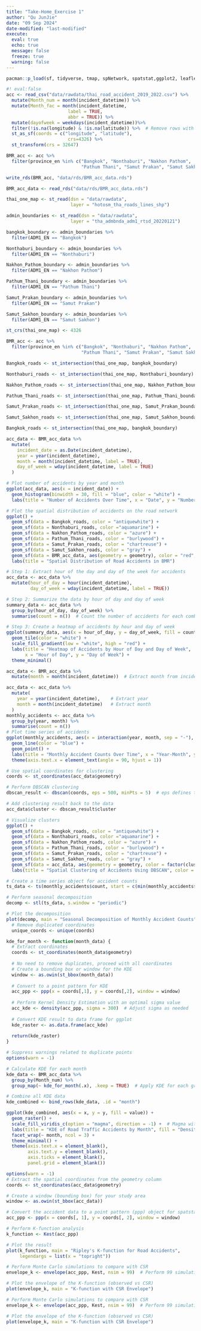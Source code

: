 ```yaml
---
title: "Take-Home_Exercise 1"
author: "Qu JunJie"
date: "09 Sep 2024"
date-modified: "last-modified"
execute: 
  eval: true
  echo: true
  message: false
  freeze: true
  warning: false
---
```


```r
pacman::p_load(sf, tidyverse, tmap, spNetwork, spatstat,ggplot2, leaflet, dplyr, lubridate, dbscan, igraph)
```

```r
#! eval:false
acc <- read_csv("data/rawdata/thai_road_accident_2019_2022.csv") %>%
  mutate(Month_num = month(incident_datetime)) %>%
  mutate(Month_fac = month(incident_datetime,
                       label = TRUE,
                       abbr = TRUE)) %>%
  mutate(dayofweek = weekdays(incident_datetime))%>%
  filter(!is.na(longitude) & !is.na(latitude)) %>%  # Remove rows with missing coordinates
  st_as_sf(coords = c("longitude", "latitude"),
                       crs=4326) %>%
  st_transform(crs = 32647)
```

```r
BMR_acc <- acc %>%
  filter(province_en %in% c("Bangkok", "Nonthaburi", "Nakhon Pathom", 
                            "Pathum Thani", "Samut Prakan", "Samut Sakhon"))
```

```r
write_rds(BMR_acc, "data/rds/BMR_acc_data.rds")
```

```r
BMR_acc_data <- read_rds("data/rds/BMR_acc_data.rds")
```

```r
thai_one_map <- st_read(dsn = "data/rawdata",
                        layer = "hotosm_tha_roads_lines_shp")
```

```r
admin_boundaries <- st_read(dsn = "data/rawdata",
                        layer = "tha_admbnda_adm1_rtsd_20220121")
```

```r
bangkok_boundary <- admin_boundaries %>%
  filter(ADM1_EN == "Bangkok")

Nonthaburi_boundary <- admin_boundaries %>%
  filter(ADM1_EN == "Nonthaburi")

Nakhon_Pathom_boundary <- admin_boundaries %>%
  filter(ADM1_EN == "Nakhon Pathom")

Pathum_Thani_boundary <- admin_boundaries %>%
  filter(ADM1_EN == "Pathum Thani")

Samut_Prakan_boundary <- admin_boundaries %>%
  filter(ADM1_EN == "Samut Prakan")

Samut_Sakhon_boundary <- admin_boundaries %>%
  filter(ADM1_EN == "Samut Sakhon")

```

```r
st_crs(thai_one_map) <- 4326
```

```r
BMR_acc <- acc %>%
  filter(province_en %in% c("Bangkok", "Nonthaburi", "Nakhon Pathom", 
                            "Pathum Thani", "Samut Prakan", "Samut Sakhon"))

Bangkok_roads <- st_intersection(thai_one_map, bangkok_boundary)

Nonthaburi_roads <- st_intersection(thai_one_map, Nonthaburi_boundary)

Nakhon_Pathom_roads <- st_intersection(thai_one_map, Nakhon_Pathom_boundary)

Pathum_Thani_roads <- st_intersection(thai_one_map, Pathum_Thani_boundary)

Samut_Prakan_roads <- st_intersection(thai_one_map, Samut_Prakan_boundary)

Samut_Sakhon_roads <- st_intersection(thai_one_map, Samut_Sakhon_boundary)
```

```r
Bangkok_roads <- st_intersection(thai_one_map, bangkok_boundary)
```

```r
acc_data <- BMR_acc_data %>%
  mutate(
    incident_date = as.Date(incident_datetime),
    year = year(incident_datetime),
    month = month(incident_datetime, label = TRUE),
    day_of_week = wday(incident_datetime, label = TRUE)
  )
```

```r
# Plot number of accidents by year and month
ggplot(acc_data, aes(x = incident_date)) +
  geom_histogram(binwidth = 30, fill = "blue", color = "white") +
  labs(title = "Number of Accidents Over Time", x = "Date", y = "Number of Accidents")

```

```r
# Plot the spatial distribution of accidents on the road network
ggplot() +
  geom_sf(data = Bangkok_roads, color = "antiquewhite") +
  geom_sf(data = Nonthaburi_roads, color ="aquamarine") +
  geom_sf(data = Nakhon_Pathom_roads, color = "azure") +
  geom_sf(data = Pathum_Thani_roads, color = "burlywood") +
  geom_sf(data = Samut_Prakan_roads, color = "chartreuse") +
  geom_sf(data = Samut_Sakhon_roads, color = "gray") +
  geom_sf(data = BMR_acc_data, aes(geometry = geometry), color = "red", size = 0.5) +
  labs(title = "Spatial Distribution of Road Accidents in BMR")

```

```r
# Step 1: Extract hour of the day and day of the week for accidents
acc_data <- acc_data %>%
  mutate(hour_of_day = hour(incident_datetime),
         day_of_week = wday(incident_datetime, label = TRUE))

# Step 2: Summarize the data by hour of day and day of week
summary_data <- acc_data %>%
  group_by(hour_of_day, day_of_week) %>%
  summarise(count = n())  # Count the number of accidents for each combination

# Step 3: Create a heatmap of accidents by hour and day of week
ggplot(summary_data, aes(x = hour_of_day, y = day_of_week, fill = count)) +
  geom_tile(color = "white") +
  scale_fill_gradient(low = "white", high = "red") +
  labs(title = "Heatmap of Accidents by Hour of Day and Day of Week", 
       x = "Hour of Day", y = "Day of Week") +
  theme_minimal()
```

```r
acc_data <- BMR_acc_data %>%
  mutate(month = month(incident_datetime))  # Extract month from incident datetime
```

```r
acc_data <- acc_data %>%
  mutate(
    year = year(incident_datetime),    # Extract year
    month = month(incident_datetime)   # Extract month
  )
monthly_accidents <- acc_data %>%
  group_by(year, month) %>%
  summarise(count = n())
# Plot time series of accidents
ggplot(monthly_accidents, aes(x = interaction(year, month, sep = "-"), y = count, group = 1)) +
  geom_line(color = "blue") +
  geom_point() +
  labs(title = "Monthly Accident Counts Over Time", x = "Year-Month", y = "Number of Accidents") +
  theme(axis.text.x = element_text(angle = 90, hjust = 1))


```

```r
# Use spatial coordinates for clustering
coords <- st_coordinates(acc_data$geometry)

# Perform DBSCAN clustering
dbscan_result <- dbscan(coords, eps = 500, minPts = 5)  # eps defines the neighborhood size in meters

# Add clustering result back to the data
acc_data$cluster <- dbscan_result$cluster

# Visualize clusters
ggplot() +
  geom_sf(data = Bangkok_roads, color = "antiquewhite") +
  geom_sf(data = Nonthaburi_roads, color ="aquamarine") +
  geom_sf(data = Nakhon_Pathom_roads, color = "azure") +
  geom_sf(data = Pathum_Thani_roads, color = "burlywood") +
  geom_sf(data = Samut_Prakan_roads, color = "chartreuse") +
  geom_sf(data = Samut_Sakhon_roads, color = "gray") +
  geom_sf(data = acc_data, aes(geometry = geometry, color = factor(cluster)), size = 0.5) +
  labs(title = "Spatial Clustering of Accidents Using DBSCAN", color = "Cluster")
```

```r
# Create a time series object for accident counts
ts_data <- ts(monthly_accidents$count, start = c(min(monthly_accidents$year), min(as.numeric(monthly_accidents$month))), frequency = 12)

# Perform seasonal decomposition
decomp <- stl(ts_data, s.window = "periodic")

# Plot the decomposition
plot(decomp, main = "Seasonal Decomposition of Monthly Accident Counts")
  # Remove duplicated coordinates
  unique_coords <- unique(coords)
```

```r
kde_for_month <- function(month_data) {
  # Extract coordinates
  coords <- st_coordinates(month_data$geometry)
  
  # No need to remove duplicates, proceed with all coordinates
  # Create a bounding box or window for the KDE
  window <- as.owin(st_bbox(month_data))
  
  # Convert to a point pattern for KDE
  acc_ppp <- ppp(x = coords[,1], y = coords[,2], window = window)
  
  # Perform Kernel Density Estimation with an optimal sigma value
  acc_kde <- density(acc_ppp, sigma = 300)  # Adjust sigma as needed
  
  # Convert KDE result to data frame for ggplot
  kde_raster <- as.data.frame(acc_kde)
  
  return(kde_raster)
}

# Suppress warnings related to duplicate points
options(warn = -1)

# Calculate KDE for each month
kde_data <- BMR_acc_data %>%
  group_by(Month_num) %>%
  group_map(~ kde_for_month(.x), .keep = TRUE)  # Apply KDE for each group (month)

# Combine all KDE data
kde_combined <- bind_rows(kde_data, .id = "month")


```

```r
ggplot(kde_combined, aes(x = x, y = y, fill = value)) +
  geom_raster() +
  scale_fill_viridis_c(option = "magma", direction = -1) +  # Magma with reverse direction for contrast
  labs(title = "KDE of Road Traffic Accidents by Month", fill = "Density") +
  facet_wrap(~ month, ncol = 3) +
  theme_minimal() +
  theme(axis.text.x = element_blank(),
        axis.text.y = element_blank(),
        axis.ticks = element_blank(),
        panel.grid = element_blank())

```

```r
options(warn = -1)
# Extract the spatial coordinates from the geometry column
coords <- st_coordinates(acc_data$geometry)

# Create a window (bounding box) for your study area
window <- as.owin(st_bbox(acc_data))

# Convert the accident data to a point pattern (ppp) object for spatstat
acc_ppp <- ppp(x = coords[, 1], y = coords[, 2], window = window)

```

```r
# Perform K-function analysis
k_function <- Kest(acc_ppp)

# Plot the result
plot(k_function, main = "Ripley's K-function for Road Accidents", 
     legendargs = list(x = "topright"))

```

```r
# Perform Monte Carlo simulations to compare with CSR
envelope_k <- envelope(acc_ppp, Kest, nsim = 99)  # Perform 99 simulations for CSR

# Plot the envelope of the K-function (observed vs CSR)
plot(envelope_k, main = "K-function with CSR Envelope")

```

```r
# Perform Monte Carlo simulations to compare with CSR
envelope_k <- envelope(acc_ppp, Kest, nsim = 99)  # Perform 99 simulations for CSR

# Plot the envelope of the K-function (observed vs CSR)
plot(envelope_k, main = "K-function with CSR Envelope")

```
